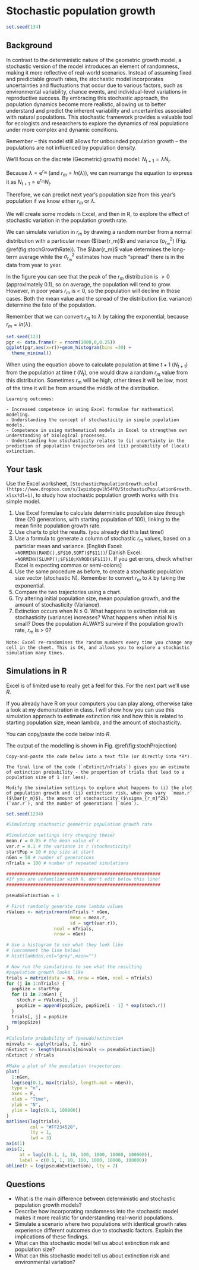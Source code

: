 # Stochastic population growth

```r
set.seed(134)
```

## Background

In contrast to the deterministic nature of the geometric growth model, a stochastic version of the model introduces an element of randomness, making it more reflective of real-world scenarios.  Instead of assuming fixed and predictable growth rates, the stochastic model incorporates uncertainties and fluctuations that occur due to various factors, such as environmental variability, chance events, and individual-level variations in reproductive success. By embracing this stochastic approach, the population dynamics become more realistic, allowing us to better understand and predict the inherent variability and uncertainties associated with natural populations. This stochastic framework provides a valuable tool for ecologists and researchers to explore the dynamics of real populations under more complex and dynamic conditions.

Remember – this model still allows for unbounded population growth – the populations are not influenced by population density.



We'll focus on the discrete (Geometric) growth) model:  $N_{t+1}=\lambda N_t$.

Because $\lambda = \mathrm{e}^{r_m}$ (and $r_m = ln(\lambda)$), we can rearrange the equation to express it as $N_{t+1}=\mathrm{e}^{r_m} N_t$.

Therefore, we can predict next year's population size from this year's population if we know either $r_m$ or $\lambda$.

We will create some models in Excel, and then in R, to explore the effect of stochastic variation in the population growth rate.

We can simulate variation in $r_m$ by drawing a random number from a normal distribution with a particular mean ($\bar{r_m}$) and variance ($\sigma_{r_m}^2$) (Fig. \@ref(fig:stochGrowthRate)). The $\bar{r_m}$ value determines the long-term average while the $\sigma_{r_m}^2$ estimates how much "spread" there is in the data from year to year.

In the figure you can see that the peak of the $r_m$ distribution is $>0$ (approximately 0.1), so on average, the population will tend to grow.  However, in poor years $r_m$ is $<$ 0, so the population will decline in those cases. Both the mean value and the spread of the distribution (i.e. variance) determine the fate of the population. 

Remember that we can convert $r_m$ to $\lambda$ by taking the exponential, because $r_m = ln(\lambda)$.


```r
set.seed(123)
pgr <- data.frame(r = rnorm(1000,0,0.25))
ggplot(pgr,aes(x=r))+geom_histogram(bins =30) +
  theme_minimal()
```

When using the equation above to calculate population at time $t+1$ ($N_{t+1}$) from the population at time $t$ ($N_t$), one would draw a random $r_m$ value from this distribution. Sometimes $r_m$ will be high, other times it will be low, most of the time it will be from around the middle of the distribution.

```block
Learning outcomes: 

- Increased competence in using Excel formulae for mathematical modeling.
- Understanding the concept of stochasticity in simple population models.
- Competence in using mathematical models in Excel to strengthen own understanding of biological processes.
- Understanding how stochasticity relates to (i) uncertainty in the prediction of population trajectories and (ii) probability of (local) extinction.
```

## Your task

Use the Excel worksheet,  `[StochasticPopulationGrowth.xslx](https://www.dropbox.com/s/1wpixbpgwlh54f0/StochasticPopulationGrowth.xlsx?dl=1)`,  to study how stochastic population growth works with this simple model.



1)	Use Excel formulae to calculate deterministic population size through time (20 generations, with starting population of 100), linking to the mean finite population growth rate.
2)	Use charts to plot the results. (you already did this last time!)
3)	Use a formula to generate a column of stochastic $r_m$ values, based on a particlar mean and variance. [English Excel: `=NORMINV(RAND(),$F$10,SQRT($F$11))`/ Danish Excel: `=NORMINV(SLUMP();$F$10;KVROD($F$11))`. If you get errors, check whether Excel is expecting commas or semi-colons]
4)	Use the same procedure as before, to create a stochastic population size vector (stochastic N). Remember to convert $r_m$ to $\lambda$ by taking the exponential.
5)	Compare the two trajectories using a chart.
6)	Try altering initial population size, mean population growth, and the amount of stochasticity (Variance).
7)	Extinction occurs when N $\leq$ 0. What happens to extinction risk as stochasticity (variance) increases? What happens when initial N is small? Does the population ALWAYS survive if the population growth rate, $r_m$ is $>$ 0?

```block
Note: Excel re-randomises the random numbers every time you change any cell in the sheet. This is OK, and allows you to explore a stochastic simulation many times.
```

## Simulations in R

Excel is of limited use to really get a feel for this. For the next part we'll use *R*.

If you already have R on your computers you can play along, otherwise take a look at my demonstration in class. I will show how you can use this simulation approach to estimate extinction risk and how this is related to starting population size, mean lambda, and the amount of stochasticity.

You can copy/paste the code below into *R*.

The output of the modelling is shown in  Fig. \@ref(fig:stochProjection)

```block
Copy-and-paste the code below into a text file (or directly into *R*).

The final line of the code (`nExtinct/nTrials`) gives you an estimate of extinction probability - the proportion of trials that lead to a population size of 1 (or less).

Modify the simulation settings to explore what happens to (i) the plot of population growth and (ii) extinction risk, when you vary  `mean.r` ($\bar{r_m}$), the amount of stochasticity ($\sigma_{r_m}^2$) (`var.r`), and the number of generations (`nGen`).
```

```r
set.seed(1234)
```


```r
#Simulating stochastic geometric population growth rate

#Simulation settings (try changing these)
mean.r = 0.05 # the mean value of r
var.r = 0.1 # the variance in r (stochasticity)
startPop = 10 # pop size at start
nGen = 50 # number of generations
nTrials = 100 # number of repeated simulations

##########################################################
#If you are unfamiliar with R, don't edit below this line!
##########################################################

pseudoExtinction = 1

# First randomly generate some lambda values
rValues <- matrix(rnorm(nTrials * nGen, 
                        mean = mean.r, 
                        sd = sqrt(var.r)),
                  ncol = nTrials,
                  nrow = nGen)

# Use a histogram to see what they look like 
# (uncomment the line below)
# hist(lambdas,col="grey",main="")

# Now run the simulations to see what the resulting 
#population growth looks like
trials = matrix(data = NA, nrow = nGen, ncol = nTrials)
for (j in 1:nTrials) {
  popSize = startPop
  for (i in 2:nGen) {
    stoch.r = rValues[i, j]
    popSize = append(popSize, popSize[i - 1] * exp(stoch.r))
  }
  trials[, j] = popSize
  rm(popSize)
}

#Calculate probability of (pseudo)extinction
minvals <- apply(trials, 2, min)
nExtinct <- length(minvals[minvals <= pseudoExtinction])
nExtinct / nTrials

#Make a plot of the population trajectories
plot(
  1:nGen,
  log(seq(0.1, max(trials), length.out = nGen)),
  type = "n",
  axes = F,
  xlab = "Time",
  ylab = "N",
  ylim = log(c(0.1, 100000))
)
matlines(log(trials),
         col = "#FF234520",
         lty = 1,
         lwd = 3)
axis(1)
axis(2,
     at = log(c(0.1, 1, 10, 100, 1000, 10000, 100000)),
     label = c(0.1, 1, 10, 100, 1000, 10000, 100000))
abline(h = log(pseudoExtinction), lty = 2)
```

## Questions

- What is the main difference between deterministic and stochastic population growth models?
- Describe how incorporating randomness into the stochastic model makes it more realistic for understanding real-world populations.
- Simulate a scenario where two populations with identical growth rates experience different outcomes due to stochastic factors. Explain the implications of these findings.
- What can this stochastic model tell us about extinction risk and population size?
- What can this stochastic model tell us about extinction risk and environmental variation?